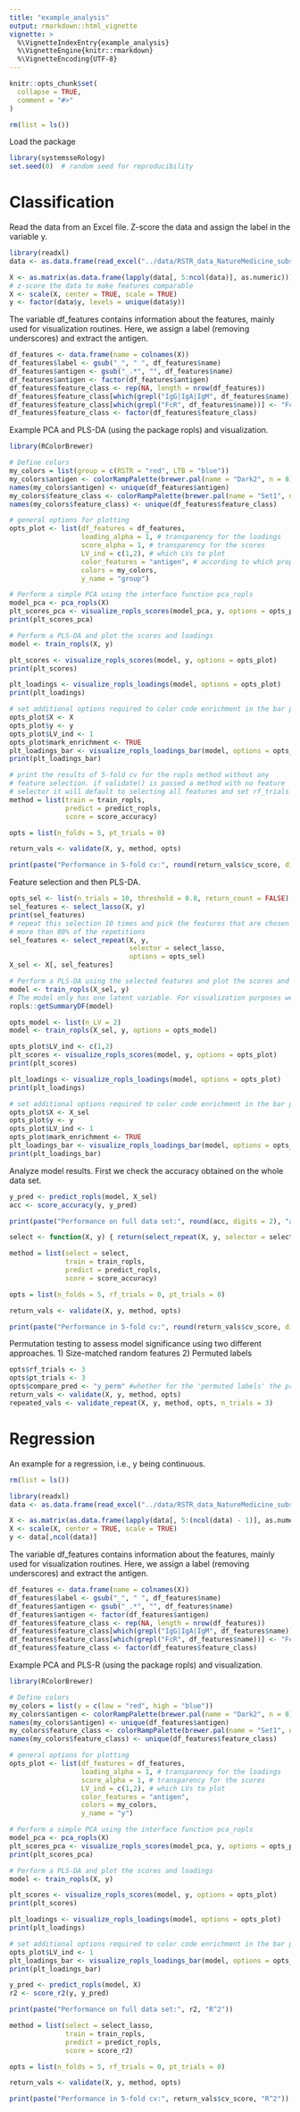 ```yaml
---
title: "example_analysis"
output: rmarkdown::html_vignette
vignette: >
  %\VignetteIndexEntry{example_analysis}
  %\VignetteEngine{knitr::rmarkdown}
  %\VignetteEncoding{UTF-8}
---
```


```r
knitr::opts_chunk$set(
  collapse = TRUE,
  comment = "#>"
)

rm(list = ls())
```

Load the package

```r
library(systemsseRology)
set.seed(0)  # random seed for reproducibility
```

# Classification

Read the data from an Excel file. Z-score the data and assign the label in the variable y.

```r
library(readxl)
data <- as.data.frame(read_excel("../data/RSTR_data_NatureMedicine_subset.xlsx"))

X <- as.matrix(as.data.frame(lapply(data[, 5:ncol(data)], as.numeric)))
# z-score the data to make features comparable
X <- scale(X, center = TRUE, scale = TRUE)
y <- factor(data$y, levels = unique(data$y))
```

The variable df_features contains information about the features, mainly used for visualization routines. 
Here, we assign a label (removing underscores) and extract the antigen. 

```r
df_features <- data.frame(name = colnames(X))
df_features$label <- gsub("_", " ", df_features$name)
df_features$antigen <- gsub("_.*", "", df_features$name)
df_features$antigen <- factor(df_features$antigen)
df_features$feature_class <- rep(NA, length = nrow(df_features))
df_features$feature_class[which(grepl("IgG|IgA|IgM", df_features$name))] <- "titer"
df_features$feature_class[which(grepl("FcR", df_features$name))] <- "FcR"
df_features$feature_class <- factor(df_features$feature_class)
```

Example PCA and PLS-DA (using the package ropls) and visualization.

```r
library(RColorBrewer)

# Define colors
my_colors = list(group = c(RSTR = "red", LTB = "blue"))
my_colors$antigen <- colorRampPalette(brewer.pal(name = "Dark2", n = 8))(nlevels(df_features$antigen))
names(my_colors$antigen) <- unique(df_features$antigen)
my_colors$feature_class <- colorRampPalette(brewer.pal(name = "Set1", n = 3))(nlevels(df_features$feature_class))
names(my_colors$feature_class) <- unique(df_features$feature_class)

# general options for plotting
opts_plot <- list(df_features = df_features,
                  loading_alpha = 1, # transparency for the loadings
                  score_alpha = 1, # transparency for the scores
                  LV_ind = c(1,2), # which LVs to plot
                  color_features = "antigen", # according to which property (defined in df_features) the features should be color-coded
                  colors = my_colors,
                  y_name = "group") 

# Perform a simple PCA using the interface function pca_ropls
model_pca <- pca_ropls(X)
plt_scores_pca <- visualize_ropls_scores(model_pca, y, options = opts_plot)
print(plt_scores_pca)

# Perform a PLS-DA and plot the scores and loadings
model <- train_ropls(X, y)

plt_scores <- visualize_ropls_scores(model, y, options = opts_plot)
print(plt_scores)

plt_loadings <- visualize_ropls_loadings(model, options = opts_plot)
print(plt_loadings)

# set additional options required to color code enrichment in the bar plot of the loadings
opts_plot$X <- X
opts_plot$y <- y
opts_plot$LV_ind <- 1
opts_plot$mark_enrichment <- TRUE
plt_loadings_bar <- visualize_ropls_loadings_bar(model, options = opts_plot)
print(plt_loadings_bar)

# print the results of 5-fold cv for the ropls method without any
# feature selection. if validate() is passed a method with no feature
# selector it will default to selecting all features and set rf_trials = 0
method = list(train = train_ropls,
              predict = predict_ropls,
              score = score_accuracy)

opts = list(n_folds = 5, pt_trials = 0)

return_vals <- validate(X, y, method, opts)

print(paste("Performance in 5-fold cv:", round(return_vals$cv_score, digits = 2), "accuracy"))
```

Feature selection and then PLS-DA.

```r
opts_sel <- list(n_trials = 10, threshold = 0.8, return_count = FALSE)
sel_features <- select_lasso(X, y)
print(sel_features)
# repeat this selection 10 times and pick the features that are chosen in 
# more than 80% of the repetitions
sel_features <- select_repeat(X, y, 
                              selector = select_lasso, 
                              options = opts_sel)
X_sel <- X[, sel_features]

# Perform a PLS-DA using the selected features and plot the scores and loadings
model <- train_ropls(X_sel, y)
# The model only has one latent variable. For visualization purposes we fix it to be two dimensional.
ropls::getSummaryDF(model)

opts_model <- list(n_LV = 2)
model <- train_ropls(X_sel, y, options = opts_model)

opts_plot$LV_ind <- c(1,2)
plt_scores <- visualize_ropls_scores(model, y, options = opts_plot)
print(plt_scores)

plt_loadings <- visualize_ropls_loadings(model, options = opts_plot)
print(plt_loadings)

# set additional options required to color code enrichment in the bar plot of the loadings
opts_plot$X <- X_sel
opts_plot$y <- y
opts_plot$LV_ind <- 1
opts_plot$mark_enrichment <- TRUE
plt_loadings_bar <- visualize_ropls_loadings_bar(model, options = opts_plot)
print(plt_loadings_bar)

```


Analyze model results. First we check the accuracy obtained on the whole data set. 

```r
y_pred <- predict_ropls(model, X_sel)
acc <- score_accuracy(y, y_pred)

print(paste("Performance on full data set:", round(acc, digits = 2), "accuracy"))

select <- function(X, y) { return(select_repeat(X, y, selector = select_lasso, options = opts_sel)) }

method = list(select = select, 
              train = train_ropls,
              predict = predict_ropls,
              score = score_accuracy)

opts = list(n_folds = 5, rf_trials = 0, pt_trials = 0)

return_vals <- validate(X, y, method, opts)

print(paste("Performance in 5-fold cv:", round(return_vals$cv_score, digits = 2), "accuracy"))
```

Permutation testing to assess model significance using two different approaches.
1) Size-matched random features
2) Permuted labels

```r
opts$rf_trials <- 3
opts$pt_trials <- 3
opts$compare_pred <- "y_perm" #whether for the 'permuted labels' the predicted label is compared to the original ("y"), or the permuted vector of labels ("y_perm")
return_vals <- validate(X, y, method, opts)
repeated_vals <- validate_repeat(X, y, method, opts, n_trials = 3)
```



# Regression

An example for a regression, i.e., y being continuous.

```r
rm(list = ls())

library(readxl)
data <- as.data.frame(read_excel("../data/RSTR_data_NatureMedicine_subset.xlsx"))

X <- as.matrix(as.data.frame(lapply(data[, 5:(ncol(data) - 1)], as.numeric)))
X <- scale(X, center = TRUE, scale = TRUE)
y <- data[,ncol(data)]
```

The variable df_features contains information about the features, mainly used for visualization routines. 
Here, we assign a label (removing underscores) and extract the antigen. 

```r
df_features <- data.frame(name = colnames(X))
df_features$label <- gsub("_", " ", df_features$name)
df_features$antigen <- gsub("_.*", "", df_features$name)
df_features$antigen <- factor(df_features$antigen)
df_features$feature_class <- rep(NA, length = nrow(df_features))
df_features$feature_class[which(grepl("IgG|IgA|IgM", df_features$name))] <- "titer"
df_features$feature_class[which(grepl("FcR", df_features$name))] <- "FcR"
df_features$feature_class <- factor(df_features$feature_class)
```

Example PCA and PLS-R (using the package ropls) and visualization.

```r
library(RColorBrewer)

# Define colors
my_colors = list(y = c(low = "red", high = "blue"))
my_colors$antigen <- colorRampPalette(brewer.pal(name = "Dark2", n = 8))(nlevels(df_features$antigen))
names(my_colors$antigen) <- unique(df_features$antigen)
my_colors$feature_class <- colorRampPalette(brewer.pal(name = "Set1", n = 3))(nlevels(df_features$feature_class))
names(my_colors$feature_class) <- unique(df_features$feature_class)

# general options for plotting
opts_plot <- list(df_features = df_features,
                  loading_alpha = 1, # transparency for the loadings
                  score_alpha = 1, # transparency for the scores
                  LV_ind = c(1,2), # which LVs to plot
                  color_features = "antigen", 
                  colors = my_colors,
                  y_name = "y") 

# Perform a simple PCA using the interface function pca_ropls
model_pca <- pca_ropls(X)
plt_scores_pca <- visualize_ropls_scores(model_pca, y, options = opts_plot)
print(plt_scores_pca)

# Perform a PLS-DA and plot the scores and loadings
model <- train_ropls(X, y)

plt_scores <- visualize_ropls_scores(model, y, options = opts_plot)
print(plt_scores)

plt_loadings <- visualize_ropls_loadings(model, options = opts_plot)
print(plt_loadings)

# set additional options required to color code enrichment in the bar plot of the loadings
opts_plot$LV_ind <- 1
plt_loadings_bar <- visualize_ropls_loadings_bar(model, options = opts_plot)
print(plt_loadings_bar)
```


```r
y_pred <- predict_ropls(model, X)
r2 <- score_r2(y, y_pred)

print(paste("Performance on full data set:", r2, "R^2"))

method = list(select = select_lasso,
              train = train_ropls,
              predict = predict_ropls,
              score = score_r2)

opts = list(n_folds = 5, rf_trials = 0, pt_trials = 0)

return_vals <- validate(X, y, method, opts)

print(paste("Performance in 5-fold cv:", return_vals$cv_score, "R^2"))
```
